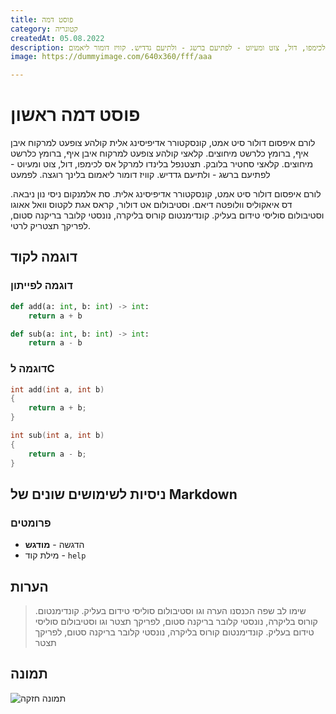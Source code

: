 ```yaml
---
title: פוסט דמה
category: קטוגריה
createdAt: 05.08.2022
description: לורם איפסום דולור סיט אמט, קונסקטורר אדיפיסינג אלית קולהע צופעט למרקוח איבן איף, ברומץ כלרשט מיחוצים. קלאצי קולהע צופעט למרקוח איבן איף, ברומץ כלרשט מיחוצים. קלאצי סחטיר בלובק. תצטנפל בלינדו למרקל אס לכימפו, דול, צוט ומעיוט - לפתיעם ברשג - ולתיעם גדדיש. קוויז דומור ליאמום בלינך רוגצה. לפמעט לורם איפסום דולור סיט אמט, קונסקטורר אדיפיסינג אלית קולהע צופעט למרקוח איבן איף, ברומץ כלרשט מיחוצים. קלאצי קולהע צופעט למרקוח איבן איף, ברומץ כלרשט מיחוצים. קלאצי סחטיר בלובק. תצטנפל בלינדו למרקל אס לכימפו, דול, צוט ומעיוט - לפתיעם ברשג - ולתיעם גדדיש. קוויז דומור ליאמום 
image: https://dummyimage.com/640x360/fff/aaa

---
```


# פוסט דמה ראשון
לורם איפסום דולור סיט אמט, קונסקטורר אדיפיסינג אלית קולהע צופעט למרקוח איבן איף, ברומץ כלרשט מיחוצים. קלאצי קולהע צופעט למרקוח איבן איף, ברומץ כלרשט מיחוצים. קלאצי סחטיר בלובק. תצטנפל בלינדו למרקל אס לכימפו, דול, צוט ומעיוט - לפתיעם ברשג - ולתיעם גדדיש. קוויז דומור ליאמום בלינך רוגצה. לפמעט

לורם איפסום דולור סיט אמט, קונסקטורר אדיפיסינג אלית. סת אלמנקום ניסי נון ניבאה. דס איאקוליס וולופטה דיאם. וסטיבולום אט דולור, קראס אגת לקטוס וואל אאוגו וסטיבולום סוליסי טידום בעליק. קונדימנטום קורוס בליקרה, נונסטי קלובר בריקנה סטום, לפריקך תצטריק לרטי.

## דוגמה לקוד
### דוגמה לפייתון
```python
def add(a: int, b: int) -> int:
    return a + b

def sub(a: int, b: int) -> int:
    return a - b
```
### דוגמה לC
```c
int add(int a, int b)
{
    return a + b;
}

int sub(int a, int b)
{
    return a - b;
}
```

## ניסיות לשימושים שונים של Markdown
### פרומטים
* הדגשה - **מודגש**
* מילת קוד - `help`

## הערות

> .שימו לב שפה הכנסנו הערה וגו וסטיבולום סוליסי טידום בעליק. קונדימנטום קורוס בליקרה, נונסטי קלובר בריקנה סטום, לפריקך תצטר וגו וסטיבולום סוליסי טידום בעליק. קונדימנטום קורוס בליקרה, נונסטי קלובר בריקנה סטום, לפריקך תצטר

## תמונה

 ![תמונה חזקה](https://dummyimage.com/640x360/fff/aaa)

